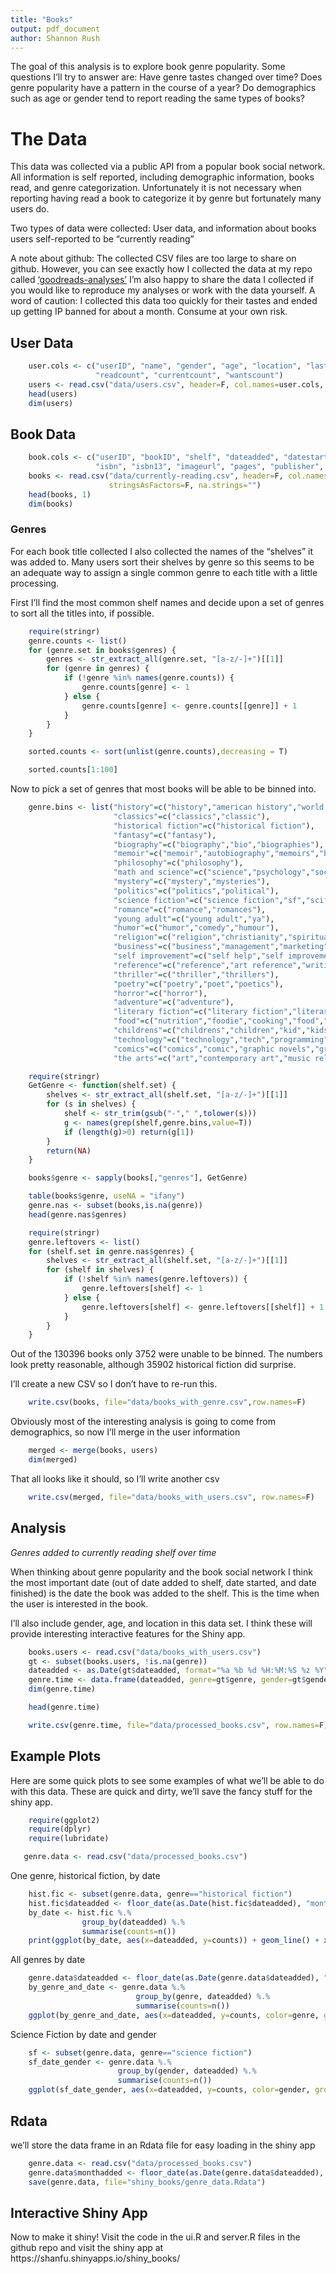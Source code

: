 ```yaml
---
title: "Books"
output: pdf_document
author: Shannon Rush
---
```


The goal of this analysis is to explore book genre popularity. Some questions I'll try to answer are: Have genre tastes changed over time? Does genre popularity have a pattern in the course of a year? Do demographics such as age or gender tend to report reading the same types of books?

# The Data

This data was collected via a public API from a popular book social network. All information is self reported, including demographic information, books read, and genre categorization. Unfortunately it is not necessary when reporting having read a book to categorize it by genre but fortunately many users do.

Two types of data were collected: User data, and information about books users self-reported to be "currently reading" 

A note about github: The collected CSV files are too large to share on github. However, you can see exactly how I collected the data at my repo called ['goodreads-analyses'](https://github.com/shannonrush/goodreads-analyses) I'm also happy to share the data I collected if you would like to reproduce my analyses or work with the data yourself. A word of caution: I collected this data too quickly for their tastes and ended up getting IP banned for about a month. Consume at your own risk. 

## User Data

```r
    user.cols <- c("userID", "name", "gender", "age", "location", "lastactive", 
                   "readcount", "currentcount", "wantscount")
    users <- read.csv("data/users.csv", header=F, col.names=user.cols, stringsAsFactors=F)
    head(users)
    dim(users)
```

## Book Data

```r
    book.cols <- c("userID", "bookID", "shelf", "dateadded", "datestarted", "datefinished", "title",
                   "isbn", "isbn13", "imageurl", "pages", "publisher", "publicationdate", "genres")
    books <- read.csv("data/currently-reading.csv", header=F, col.names=book.cols, 
                      stringsAsFactors=F, na.strings="")
    head(books, 1)
    dim(books)
```

### Genres

For each book title collected I also collected the names of the "shelves" it was added to. Many users sort their shelves by genre so this seems to be an adequate way to assign a single common genre to each title with a little processing.

First I'll find the most common shelf names and decide upon a set of genres to sort all the titles into, if possible.

```r
    require(stringr)
    genre.counts <- list()
    for (genre.set in books$genres) {
        genres <- str_extract_all(genre.set, "[a-z/-]+")[[1]]
        for (genre in genres) {
            if (!genre %in% names(genre.counts)) {
                genre.counts[genre] <- 1
            } else {
                genre.counts[genre] <- genre.counts[[genre]] + 1
            }
        }
    }
```
```r
    sorted.counts <- sort(unlist(genre.counts),decreasing = T)
```
```r
    sorted.counts[1:100]
```
Now to pick a set of genres that most books will be able to be binned into.

```r
    genre.bins <- list("history"=c("history","american history","world history","european history","military history","world war i","wwi","wwii","world war ii","chinese history"),
                       "classics"=c("classics","classic"),
                       "historical fiction"=c("historical fiction"),
                       "fantasy"=c("fantasy"),
                       "biography"=c("biography","bio","biographies"),
                       "memoir"=c("memoir","autobiography","memoirs","biography memoir","biographies memoirs"),
                       "philosophy"=c("philosophy"),
                       "math and science"=c("science","psychology","sociology","anthropology","economics","mathematics","ecology","natural history","math","biology","statistics","social science","ethnography","library science","social sciences","physics","cognitive science","science nature","maths","astronomy"),
                       "mystery"=c("mystery","mysteries"),
                       "politics"=c("politics","political"),
                       "science fiction"=c("science fiction","sf","scifi","sci fi"),
                       "romance"=c("romance","romances"),
                       "young adult"=c("young adult","ya"),
                       "humor"=c("humor","comedy","humour"),
                       "religion"=c("religion","christianity","spirituality","religions","theology","islam","buddhism","biblical studies","bible studies","faith","christian living","church","catholic","religion spirituality","islamic books","christian non fiction","judaism","ministry","prayer","islamic","religious studies","buddhist"),
                       "business"=c("business","management","marketing","business books"),
                       "self improvement"=c("self help","self improvement","professional development","parenting","parenting books","health","fitness","running","exericse","self development","health fitness","personal development","motivation","health and fitness"),
                       "reference"=c("reference","art reference","writing reference"),
                       "thriller"=c("thriller","thrillers"),
                       "poetry"=c("poetry","poet","poetics"),
                       "horror"=c("horror"),
                       "adventure"=c("adventure"),
                       "literary fiction"=c("literary fiction","literary","lit fic","lit fiction"),
                       "food"=c("nutrition","foodie","cooking","food","cookbook","cookbooks","recipes","cook books","diets","wine"),
                       "childrens"=c("childrens","children","kid","kids","children s books"),
                       "technology"=c("technology","tech","programming","computer","computers","technical","web design","videogames","game design","gaming","science technology"),
                       "comics"=c("comics","comic","graphic novels","graphic novel"),
                       "the arts"=c("art","contemporary art","music related","art related","writing","music","design","film","architecture","writing books","literary criticism","photography","art books","cinema","theatre","art history","crafts","graphic design","drama","books on writing","plays","craft","art design","lit crit","theater","screenwriting","filmmaking","fashion","crafty","acting","literary theory","crafting","drawing","art and design","sewing","books on books","writing craft","musicology","film studies","jazz","music books","art photography","arts and crafts","design books","criticism and theory","composition","architecture and theory","opera","dance books"))
```
```r
    require(stringr)
    GetGenre <- function(shelf.set) {
        shelves <- str_extract_all(shelf.set, "[a-z/-]+")[[1]]
        for (s in shelves) {
            shelf <- str_trim(gsub("-"," ",tolower(s)))
            g <- names(grep(shelf,genre.bins,value=T))
            if (length(g)>0) return(g[1])
        }
        return(NA)
    }
```
```r
    books$genre <- sapply(books[,"genres"], GetGenre)
```
```r
    table(books$genre, useNA = "ifany")
    genre.nas <- subset(books,is.na(genre))
    head(genre.nas$genres)
```
```r
    require(stringr)
    genre.leftovers <- list()
    for (shelf.set in genre.nas$genres) {
        shelves <- str_extract_all(shelf.set, "[a-z/-]+")[[1]]
        for (shelf in shelves) {
            if (!shelf %in% names(genre.leftovers)) {
                genre.leftovers[shelf] <- 1
            } else {
                genre.leftovers[shelf] <- genre.leftovers[[shelf]] + 1
            }
        }
    }
```
Out of the 130396 books only 3752 were unable to be binned. The numbers look pretty reasonable, although 35902 historical fiction did surprise. 

I'll create a new CSV so I don't have to re-run this.

```r
    write.csv(books, file="data/books_with_genre.csv",row.names=F)
```

Obviously most of the interesting analysis is going to come from demographics, so now I'll merge in the user information

```r
    merged <- merge(books, users)
    dim(merged)
```
That all looks like it should, so I'll write another csv

```r
    write.csv(merged, file="data/books_with_users.csv", row.names=F)
```

## Analysis

*Genres added to currently reading shelf over time*

When thinking about genre popularity and the book social network I think the most important date (out of date added to shelf, date started, and date finished) is the date the book was added to the shelf. This is the time when the user is interested in the book.

I'll also include gender, age, and location in this data set. I think these will provide interesting interactive features for the Shiny app.

```r
    books.users <- read.csv("data/books_with_users.csv")
    gt <- subset(books.users, !is.na(genre))
    dateadded <- as.Date(gt$dateadded, format="%a %b %d %H:%M:%S %z %Y")
    genre.time <- data.frame(dateadded, genre=gt$genre, gender=gt$gender, age=gt$age, location=gt$location)
    dim(genre.time)
```
```r
    head(genre.time)
```
```r
    write.csv(genre.time, file="data/processed_books.csv", row.names=F)
```

## Example Plots

Here are some quick plots to see some examples of what we'll be able to do with this data. These are quick and dirty, we'll save the fancy stuff for the shiny app.

```r
    require(ggplot2)
    require(dplyr)
    require(lubridate)
```

```r
   genre.data <- read.csv("data/processed_books.csv") 
```
One genre, historical fiction, by date

```r
    hist.fic <- subset(genre.data, genre=="historical fiction")
    hist.fic$dateadded <- floor_date(as.Date(hist.fic$dateadded), "month")
    by_date <- hist.fic %.%
                group_by(dateadded) %.%
                summarise(counts=n())
    print(ggplot(by_date, aes(x=dateadded, y=counts)) + geom_line() + xlab("Date Added") + ylab("Number of Historical Fiction Titles Added"))
```
All genres by date
```r
    genre.data$dateadded <- floor_date(as.Date(genre.data$dateadded), "month")
    by_genre_and_date <- genre.data %.%
                            group_by(genre, dateadded) %.%
                            summarise(counts=n())
    ggplot(by_genre_and_date, aes(x=dateadded, y=counts, color=genre, group=genre)) + geom_line()
```
Science Fiction by date and gender
```r
    sf <- subset(genre.data, genre=="science fiction")
    sf_date_gender <- genre.data %.%
                        group_by(gender, dateadded) %.%
                        summarise(counts=n())
    ggplot(sf_date_gender, aes(x=dateadded, y=counts, color=gender, group=gender)) + geom_line()
```

## Rdata

we'll store the data frame in an Rdata file for easy loading in the shiny app

```r
    genre.data <- read.csv("data/processed_books.csv") 
    genre.data$monthadded <- floor_date(as.Date(genre.data$dateadded), "month")
    save(genre.data, file="shiny_books/genre_data.Rdata")
```


## Interactive Shiny App

Now to make it shiny! Visit the code in the ui.R and server.R files in the github repo and visit the shiny app at https://shanfu.shinyapps.io/shiny_books/







